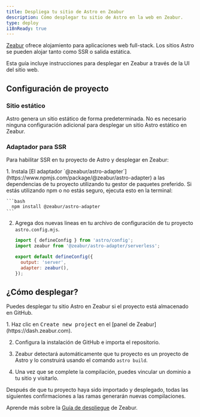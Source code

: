 ```yaml
---
title: Despliega tu sitio de Astro en Zeabur
description: Cómo desplegar tu sitio de Astro en la web en Zeabur.
type: deploy
i18nReady: true
---
```


[Zeabur](https://zeabur.com) ofrece alojamiento para aplicaciones web full-stack. Los sitios Astro se pueden alojar tanto como SSR o salida estática.

Esta guía incluye instrucciones para desplegar en Zeabur a través de la UI del sitio web.

## Configuración de proyecto

### Sitio estático

Astro genera un sitio estático de forma predeterminada. No es necesario ninguna configuración adicional para desplegar un sitio Astro estático en Zeabur.

### Adaptador para SSR

Para habilitar SSR en tu proyecto de Astro y desplegar en Zeabur:

<Steps>
1. Instala [El adaptador `@zeabur/astro-adapter`](https://www.npmjs.com/package/@zeabur/astro-adapter) a las dependencias de tu proyecto utilizando tu gestor de paquetes preferido. Si estás utilizando npm o no estás seguro, ejecuta esto en la terminal:

    ```bash
      npm install @zeabur/astro-adapter
    ```

2. Agrega dos nuevas lineas en tu archivo de configuración de tu proyecto `astro.config.mjs`.

    ```js title="astro.config.mjs" ins={2, 5-6}
    import { defineConfig } from 'astro/config';
    import zeabur from '@zeabur/astro-adapter/serverless';

    export default defineConfig({
      output: 'server',
      adapter: zeabur(),
    });
    ```
</Steps>

## ¿Cómo desplegar?

Puedes desplegar tu sitio Astro en Zeabur si el proyecto está almacenado en GitHub.

<Steps>
1. Haz clic en <kbd>Create new project</kbd> en el [panel de Zeabur](https://dash.zeabur.com).

2. Configura la instalación de GitHub e importa el repositorio.

3. Zeabur detectará automáticamente que tu proyecto es un proyecto de Astro y lo construirá usando el comando `astro build`.

4. Una vez que se complete la compilación, puedes vincular un dominio a tu sitio y visitarlo.
</Steps>

Después de que tu proyecto haya sido importado y desplegado, todas las siguientes confirmaciones a las ramas generarán nuevas compilaciones.

Aprende más sobre la [Guía de despliegue](https://zeabur.com/docs/get-started/) de Zeabur.

